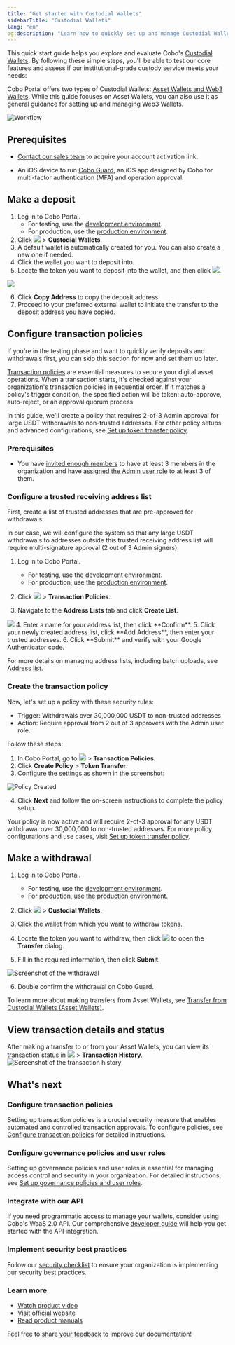 ```yaml
---
title: "Get started with Custodial Wallets"
sidebarTitle: "Custodial Wallets"
lang: "en"
og:description: "Learn how to quickly set up and manage Custodial Wallets. Step-by-step guide for secure digital asset custody and best practices for institutional wallets."
---
```



This quick start guide helps you explore and evaluate Cobo's [Custodial Wallets](/en/portal/custodial-wallets/introduction). By following these simple steps, you'll be able to test our core features and assess if our institutional-grade custody service meets your needs:

<Note>Cobo Portal offers two types of Custodial Wallets: [Asset Wallets and Web3 Wallets](/en/portal/custodial-wallets/introduction#types-of-custodial-wallets-on-cobo-portal). While this guide focuses on Asset Wallets, you can also use it as general guidance for setting up and managing Web3 Wallets.</Note>

<img src="/en/images/quick-start-guide-custodial-wallets/workflow.svg" className="diagram" alt="Workflow"/>

## Prerequisites

* [Contact our sales team](https://www.cobo.com/book-demo/?utm_source=product-manual&utm_medium=product&utm_campaign=pricing-plan-intro&utm_content=enterprise-contact-sales) to acquire your account activation link.

* An iOS device to run [Cobo Guard](/en/guard/introduction), an iOS app designed by Cobo for multi-factor authentication (MFA) and operation approval.

<MySnippet />

## Make a deposit
1. Log in to Cobo Portal.
    - For testing, use the [development environment](https://portal.dev.cobo.com).
    - For production, use the [production environment](https://portal.cobo.com).
2. Click <img src="/en/images/mpc-wallet/wallets-icon.svg" className="icon"></img> > **Custodial Wallets**.
3. A default wallet is automatically created for you. You can also create a new one if needed.
4. Click the wallet you want to deposit into.
5. Locate the token you want to deposit into the wallet, and then click <img src="/en/images/mpc-wallet/icon_deposit.svg" className="icon"></img>.

<img src="/en/images/quick-start-guide-custodial-wallets/deposit.png" className="screenshot_modal"></img>

6. Click **Copy Address** to copy the deposit address.
7. Proceed to your preferred external wallet to initiate the transfer to the deposit address you have copied.

## Configure transaction policies
<Note>If you're in the testing phase and want to quickly verify deposits and withdrawals first, you can skip this section for now and set them up later.</Note>

<Accordion title="Configure transaction policies">

[Transaction policies](/en/portal/risk-controls/tx-policies-overview) are essential measures to secure your digital asset operations. When a transaction starts, it's checked against your organization's transaction policies in sequential order. If it matches a policy's trigger condition, the specified action will be taken: auto-approve, auto-reject, or an approval quorum process.

In this guide, we'll create a policy that requires 2-of-3 Admin approval for large USDT withdrawals to non-trusted addresses. For other policy setups and advanced configurations, see [Set up token transfer policy](/en/portal/risk-controls/off-chain-tx-set-transfer).

### Prerequisites
- You have [invited enough members](#invite-members) to have at least 3 members in the organization and have [assigned the Admin user role](/en/portal/organization/assign-roles-to-members) to at least 3 of them.

### Configure a trusted receiving address list
First, create a list of trusted addresses that are pre-approved for withdrawals:

<Info>In our case, we will configure the system so that any large USDT withdrawals to addresses outside this trusted receiving address list will require multi-signature approval (2 out of 3 Admin signers).</Info>

1. Log in to Cobo Portal.
    - For testing, use the [development environment](https://portal.dev.cobo.com).
    - For production, use the [production environment](https://portal.cobo.com).

2. Click <img src="/en/images/common/wallets_icon.svg" className="icon"/> > **Transaction Policies**.
3. Navigate to the **Address Lists** tab and click **Create List**.
<img src="/en/images/risk-controls/create-an-address-list.png" className="screenshot_full_screen"/>
4. Enter a name for your address list, then click **Confirm**.
5. Click your newly created address list, click **Add Address**, then enter your trusted addresses.
6. Click **Submit** and verify with your Google Authenticator code.

For more details on managing address lists, including batch uploads, see [Address list](/en/portal/risk-controls/address-list).

### Create the transaction policy
Now, let's set up a policy with these security rules:
- Trigger: Withdrawals over 30,000,000 USDT to non-trusted addresses
- Action: Require approval from 2 out of 3 approvers with the Admin user role.

Follow these steps:

1. In Cobo Portal, go to <img src="/en/images/common/wallets_icon.svg" className="icon"/> > **Transaction Policies**.
2. Click **Create Policy** > **Token Transfer**.
3. Configure the settings as shown in the screenshot:

<img src="/en/images/quick-start-guide-custodial-wallets/example-policy.png" className="screenshot_full_screen" alt="Policy Created"/>

4. Click **Next** and follow the on-screen instructions to complete the policy setup.

Your policy is now active and will require 2-of-3 approval for any USDT withdrawal over 30,000,000 to non-trusted addresses. For more policy configurations and use cases, visit [Set up token transfer policy](/en/portal/risk-controls/off-chain-tx-set-transfer).
</Accordion>

## Make a withdrawal
1. Log in to Cobo Portal.
   - For testing, use the [development environment](https://portal.dev.cobo.com).
   - For production, use the [production environment](https://portal.cobo.com).

2. Click <img src="/en/images/mpc-wallet/wallets-icon.svg" className="icon"></img> > **Custodial Wallets**.
3. Click the wallet from which you want to withdraw tokens.
4. Locate the token you want to withdraw, then click <img src="/en/images/custodial-wallet/withdraw-icon.png" className="icon"/> to open the **Transfer** dialog.

5. Fill in the required information, then click **Submit**.

<img src="/en/images/quick-start-guide-custodial-wallets/withdraw.png" className="screenshot_modal" alt="Screenshot of the withdrawal" />

6. Double confirm the withdrawal on Cobo Guard.

<Info>To learn more about making transfers from Asset Wallets, see [Transfer from Custodial Wallets (Asset Wallets)](/en/portal/transfers/from-asset-wallets).</Info>

## View transaction details and status
After making a transfer to or from your Asset Wallets, you can view its transaction status in <img src="/en/images/mpc-wallet/wallets-icon.svg" className="icon"></img> > **Transaction History**. 
<img src="/en/images/quick-start-guide-custodial-wallets/transaction-history.png" className="screenshot_full_screen" alt="Screenshot of the transaction history" />

## What's next

### Configure transaction policies
Setting up transaction policies is a crucial security measure that enables automated and controlled transaction approvals. To configure policies, see [Configure transaction policies](#configure-transaction-policies) for detailed instructions.

### Configure governance policies and user roles
Setting up governance policies and user roles is essential for managing access control and security in your organization. For detailed instructions, see [
Set up governance policies and user roles](/en/portal/quick-start-guide-custodial-wallets#set-up-governance-policies-and-user-roles).

### Integrate with our API
If you need programmatic access to manage your wallets, consider using Cobo's WaaS 2.0 API. Our comprehensive [developer guide](https://www.cobo.com/developers/v2/guides/custodial-wallets/get-started-asset-wallets) will help you get started with the API integration.

### Implement security best practices
Follow our [security checklist](/en/portal/security-checklist) to ensure your organization is implementing our security best practices.

### Learn more
- [Watch product video](https://www.youtube.com/watch?v=D4CMsRf3WW0)
- [Visit official website](https://www.cobo.com/products/wallet/custodial-wallet)
- [Read product manuals](https://manuals.cobo.com/en/portal/custodial-wallets/introduction)

<Tip>Feel free to [share your feedback](https://forms.zohopublic.com/cobo/form/DocumentFeedbackForm/formperma/QvLOhxJv1_JMsJ-1dleZ8Itb_7rzN-LtgvsDdxosoVI?referrername=manuals) to improve our documentation!</Tip>